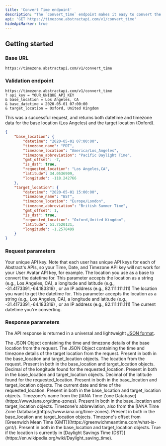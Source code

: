 ```yaml
---
title: 'Convert Time endpoint'
description: "The `convert_time` endpoint makes it easy to convert the time and date of a given location to the time and date of another location. By default it converts the current time, but the conversion can take place in either the past or future with a simple parameter."
api: 'GET https://timezone.abstractapi.com/v1/convert_time'
hideApiMarker: true
---
```


## Getting started

### Base URL

```
https://timezone.abstractapi.com/v1/convert_time
```

### Validation endpoint

```
https://timezone.abstractapi.com/v1/convert_time
? api_key = YOUR_UNIQUE_API_KEY
& base_location = Los Angeles, CA
& base_datetime = 2020-05-01 07:00:00
& target_location = Oxford, United Kingdom
```

This was a successful request, and returns both datetime and timezone data for the base location (Los Angeles) and the target location (Oxford).

<ResponseExample>

```json
{
    "base_location": {
        "datetime": "2020-05-01 07:00:00",
        "timezone_name": "PDT",
        "timezone_location": "America/Los_Angeles",
        "timezone_abbreviation": "Pacific Daylight Time",
        "gmt_offset": -7,
        "is_dst": true,
        "requested_location": "Los Angeles,CA",
        "latitude": 34.0536909,
        "longitude": -118.242766
    },
    "target_location": {
        "datetime": "2020-05-01 15:00:00",
        "timezone_name": "BST",
        "timezone_location": "Europe/London",
        "timezone_abbreviation": "British Summer Time",
        "gmt_offset": 1,
        "is_dst": true,
        "requested_location": "Oxford,United Kingdom",
        "latitude": 51.7520131,
        "longitude": -1.2578499
    }
}
```

</ResponseExample>

### Request parameters

<ParamField query="api_key" type="String" required>
  Your unique API key. Note that each user has unique API keys for each of Abstract's APIs, so your Time, Date, and Timezone API key will not work for your User Avatar API key, for example.
</ParamField>

<ParamField query="base_location" type="String" required>
  The location you use as a base to convert the datetime for. This parameter accepts the location as a string (e.g., Los Angeles, CA), a longitude and latitude (e.g., -31.4173391,-64.183319) , or an IP address (e.g., 82.111.111.111)
</ParamField>

<ParamField query="target_location" type="String" required>
  The location you want to get the datetime for. This parameter accepts the location as a string (e.g., Los Angeles, CA), a longitude and latitude (e.g., -31.4173391,-64.183319) , or an IP address (e.g., 82.111.111.111)
</ParamField>

<ParamField query="base_datetime" type="String">
  The current datetime you're converting.
</ParamField>

### Response parameters

The API response is returned in a universal and lightweight [JSON format](https://www.json.org/json-en.html).

<ResponseField name="base_location" type="Object">
  The JSON Object containing the time and timezone details of the base location from the request.
</ResponseField>

<ResponseField name="target_location" type="Object">
  The JSON Object containing the time and timezone details of the target location from the request.
</ResponseField>

<ResponseField name="requested_location" type="String">
  Present in both in the base_location and target_location objects. The location from the request.
</ResponseField>

<ResponseField name="longitude" type="Float">
  Present in both in the base_location and target_location objects. Decimal of the longitude found for the requested_location.
</ResponseField>

<ResponseField name="latitude" type="Float">
  Present in both in the base_location and target_location objects. Decimal of the latitude found for the requested_location.
</ResponseField>

<ResponseField name="datetime" type="String">
  Present in both in the base_location and target_location objects. The current date and time of the requested_location.
</ResponseField>

<ResponseField name="timezone_name" type="String">
  Present in both in the base_location and target_location objects. Timezone's name from the [IANA Time Zone Database](https://www.iana.org/time-zones).
</ResponseField>

<ResponseField name="timezone_abbreviation" type="String">
  Present in both in the base_location and target_location objects. Timezone's abbreviation, also from the [IANA Time Zone Database](https://www.iana.org/time-zones).
</ResponseField>

<ResponseField name="gmt_offset" type="Integer">
  Present in both in the base_location and target_location objects. Timezone's offset from [Greenwich Mean Time (GMT)](https://greenwichmeantime.com/what-is-gmt/).
</ResponseField>

<ResponseField name="is_dst" type="Boolean">
  Present in both in the base_location and target_location objects. True if the location is currently in [Daylight Savings Time (DST)](https://en.wikipedia.org/wiki/Daylight_saving_time).
</ResponseField>